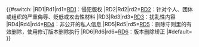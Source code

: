 {{#switch:{{{1|}}}
|RD1|Rd1|rd1=[[WP:RD1|RD1]]：侵犯版权
|RD2|Rd2|rd2=[[WP:RD2|RD2]]：针对个人、团体或组织的严重侮辱、贬低或攻击性材料
|RD3|Rd3|rd3=[[WP:RD3|RD3]]：扰乱性内容
|RD4|Rd4|rd4=[[WP:RD4|RD4]]：非公开的私人信息
|RD5|Rd5|rd5=[[WP:RD5|RD5]]：删除守则里的有效删除，使用修订版本删除执行
|RD6|Rd6|rd6=[[WP:RD6|RD6]]：版本删除矫正
|#default={{{1}}}
}}